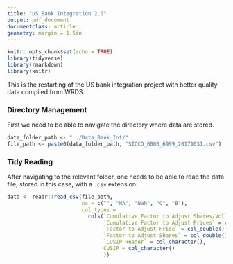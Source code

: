```yaml
---
title: "US Bank Integration 2.0"
output: pdf_document
documentclass: article
geometry: margin = 1.5in
---
```


```r
knitr::opts_chunk$set(echo = TRUE)
library(tidyverse)
library(rmarkdown)
library(knitr)
```

This is the restarting of the US bank integration project with better quality data compiled from WRDS. 

### Directory Management

First we need to be able to navigate the directory where data are stored.

```r

data_folder_path <- "../Data_Bank_Int/"
file_path <- paste0(data_folder_path, "SICCD_6000_6999_20171031.csv")

```

### Tidy Reading

After navigating to the relevant folder, one needs to be able to read the data file, stored in this case, with a `.csv` extension.

```r

data <- readr::read_csv(file_path, 
                        na = c("", "NA", "NaN", "C", "B"), 
                        col_types = 
                          cols(`Cumulative Factor to Adjust Shares/Vol` = col_double(),
                               `Cumulative Factor to Adjust Prices` = col_double(),
                               `Factor to Adjust Price` = col_double(),
                               `Factor to Adjust Shares` = col_double(),
                               `CUSIP Header` = col_character(),
                               CUSIP = col_character()
                               ))

```